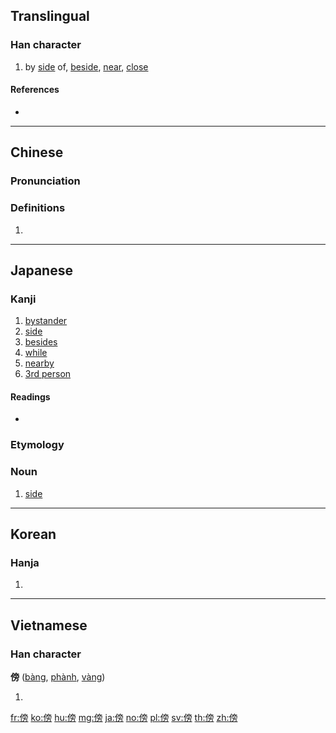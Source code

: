 ==Translingual==

===Han character===
{{Han char|rn=9|rad=人|as=10|sn=12|four=20227|canj=OYBS|ids=⿰亻旁}}

# by [[side]] of, [[beside]], [[near]], [[close]]

====References====
* {{Han ref|kx=0113.020|dkj=00948|dj=0240.120|hdz=10205.060|uh=508D|ud=20621|bh=B3C4|bd=46020}}

----

==Chinese==
{{zh-forms}}

===Pronunciation===
{{zh-pron
|m=傍
|c=pong4,bong6
|h=pfs=
|md=
|mn=pn̄g
|w=
|mc=y
|oc=y
|cat=
}}

===Definitions===
{{zh-hanzi}}

# {{rfdef|lang=zh}}

----

==Japanese==

===Kanji===
{{ja-kanji|grade=c|rs=人10}}

# [[bystander]]
# [[side]]
# [[besides]]
# [[while]]
# [[nearby]]
# [[3rd person]]

====Readings====
* {{ja-readings|goon=[[ぼう]] (bō)|kanon=[[ほう]] (hō)|kun=[[かたわら]] (katawara), [[そばに]] ([[傍に]], sobani), [[そう]] (sou)}}

===Etymology===
{{ja-kanjitab|そば|yomi=k}}

===Noun===
{{ja-noun|そば}}

# [[side]]
#: {{ja-usex|泣かないで。僕は'''傍'''にいるから。|なかないで。ぼく は '''そば''' に いる から。|Don't cry, for I am by your side.}}

----

==Korean==

===Hanja===
{{ko-hanja|hangeul=[[방]], [[팽]]|rv=bang, paeng|mr=pang, p'aeng}}

# {{defn|lang=ko|sort=人10}}

----

==Vietnamese==

===Han character===
'''傍''' ([[bàng]], [[phành]], [[vàng]])

# {{defn|lang=vi}}

[[fr:傍]]
[[ko:傍]]
[[hu:傍]]
[[mg:傍]]
[[ja:傍]]
[[no:傍]]
[[pl:傍]]
[[sv:傍]]
[[th:傍]]
[[zh:傍]]
